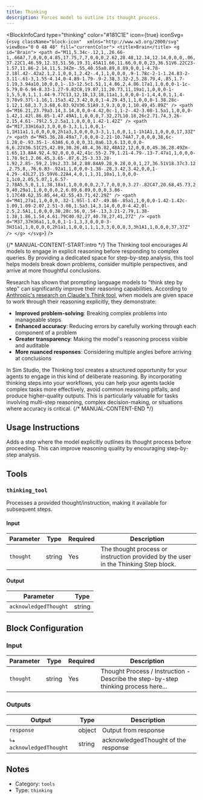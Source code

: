 ```yaml
---
title: Thinking
description: Forces model to outline its thought process.
---
```



<BlockInfoCard
  type="thinking"
  color="#181C1E"
  icon={true}
  iconSvg={`<svg className="block-icon"  xmlns="http://www.w3.org/2000/svg" viewBox="0 0 48 48" fill="currentColor">
      <title>Brain</title>
      <g id="Brain">
        <path d="M11,5.34c-.12,1,.26.66-1,.66A7,7,0,0,0,4.85,17.75,7,7,0,0,0,2.62,28.48,12.14,12.14,0,0,0,.06,37.22C1,46.59,12.33,51.56,19.31,45A11.66,11.66,0,0,0,23,36.51V6.22C23-1.57,11.86-2.14,11,5.34Zm-.55,40.55a8.89,8.89,0,0,1-4.78-2.18l.42-.42a2.1,2.1,0,0,1,2.42-.4,1,1,0,0,0,.9-1.78c-2-1-1.24.83-2-3.11-.61-3,1.55-4.14,0-4.89-1.79-.9-2.38,3.32-2,5.28.79,4,.85,1.7-1.19,3.94a10,10,0,0,1-.13-12.5c1.51,1,4.86,2,4.86.17a1,1,0,0,0-1-1c-5.79,0-6.94-8.33-1.27-9.82C8,19.87,11,20.73,11,19a1,1,0,0,0-1-1,5,5,0,1,1,1.44-9.77C13,12,18,13,18,11a1,1,0,0,0-1-1,4,4,0,1,1,4-3.78v9.37l-1.16,1.15a3.42,3.42,0,0,1-4.29.43,1,1,0,0,0-1.38.28c-1.12,1.68,3.7,3.68,6.83.92V36.51A9.3,9.3,0,0,1,10.49,45.89Z" />
        <path d="M16.21,23.79a3.14,3.14,0,0,0-4.42,0c-1,1-2-.42-3.08-1.5a1,1,0,0,0-1.42,1.42l.86.85-1.47.49A1,1,0,0,0,7.32,27L10.18,26c2.71.74,3.26-2.15,4.61-.79l2.5,2.5a1,1,0,0,0,1.42-1.42Z" />
        <path d="M17,33H16a3,3,0,0,0-3,3,1,1,0,0,1-1,1H11a1,1,0,0,0,0,2h1a3,3,0,0,0,3-3,1,1,0,0,1,1-1h1A1,1,0,0,0,17,33Z" />
        <path d="M45.36,28.49a7,7,0,0,0-2.21-10.74A7,7,0,0,0,38,6c-1.28,0-.93.35-1-.63A6,6,0,0,0,31,0a6.13,6.13,0,0,0-6,6.22V36.51C25,42.89,30.26,48.4,36.82,48A12,12,0,0,0,45.36,28.49Zm-1.65,13.8A4.92,4.92,0,0,0,42,41c.55-2.79,1.21-4.79-.13-7.47a1,1,0,0,0-1.78.9c1,2.06.45,3.65-.07,6.25-3.33.28-1.92,2.85-.59,2.19s2.33.34,2.88.84A9.28,9.28,0,0,1,27,36.51V18.37c3.12,2.75,8,.76,6.83-.92a1,1,0,0,0-1.38-.28,3.42,3.42,0,0,1-4.29-.43L27,15.59V6.22A4,4,0,1,1,31,10a1,1,0,0,0-1,1c0,2.05,5.07,1,6.57-2.78A5,5,0,1,1,38,18a1,1,0,0,0,0,2,7,7,0,0,0,3.27-.82C47,20.68,45.73,29,40,29a1,1,0,0,0,0,2,6.89,6.89,0,0,0,3.86-1.17C48.62,35.85,44,42.55,43.71,42.29Z" />
        <path d="M41,27a1,1,0,0,0,.32-1.95l-1.47-.49.86-.85a1,1,0,0,0-1.42-1.42c-1.09,1.09-2.07,2.51-3.08,1.5a3.14,3.14,0,0,0-4.42,0l-2.5,2.5A1,1,0,0,0,30,28c.56,0,.54-.13,3.21-2.79,1.38-1.38,1.86,1.54,4.61.79C40.92,27,40.78,27,41,27Z" />
        <path d="M37,37H36a1,1,0,0,1-1-1,3,3,0,0,0-3-3H31a1,1,0,0,0,0,2h1a1,1,0,0,1,1,1,3,3,0,0,0,3,3h1A1,1,0,0,0,37,37Z" />
      </g>
    </svg>`}
/>

{/* MANUAL-CONTENT-START:intro */}
The Thinking tool encourages AI models to engage in explicit reasoning before responding to complex queries. By providing a dedicated space for step-by-step analysis, this tool helps models break down problems, consider multiple perspectives, and arrive at more thoughtful conclusions.

Research has shown that prompting language models to "think step by step" can significantly improve their reasoning capabilities. According to [Anthropic's research on Claude's Think tool](https://www.anthropic.com/engineering/claude-think-tool), when models are given space to work through their reasoning explicitly, they demonstrate:

- **Improved problem-solving**: Breaking complex problems into manageable steps
- **Enhanced accuracy**: Reducing errors by carefully working through each component of a problem
- **Greater transparency**: Making the model's reasoning process visible and auditable
- **More nuanced responses**: Considering multiple angles before arriving at conclusions

In Sim Studio, the Thinking tool creates a structured opportunity for your agents to engage in this kind of deliberate reasoning. By incorporating thinking steps into your workflows, you can help your agents tackle complex tasks more effectively, avoid common reasoning pitfalls, and produce higher-quality outputs. This is particularly valuable for tasks involving multi-step reasoning, complex decision-making, or situations where accuracy is critical.
{/* MANUAL-CONTENT-END */}

## Usage Instructions

Adds a step where the model explicitly outlines its thought process before proceeding. This can improve reasoning quality by encouraging step-by-step analysis.

## Tools

### `thinking_tool`

Processes a provided thought/instruction, making it available for subsequent steps.

#### Input

| Parameter | Type   | Required | Description                                                                         |
| --------- | ------ | -------- | ----------------------------------------------------------------------------------- |
| `thought` | string | Yes      | The thought process or instruction provided by the user in the Thinking Step block. |

#### Output

| Parameter             | Type   |
| --------------------- | ------ |
| `acknowledgedThought` | string |

## Block Configuration

### Input

| Parameter | Type   | Required | Description                                                                        |
| --------- | ------ | -------- | ---------------------------------------------------------------------------------- |
| `thought` | string | Yes      | Thought Process / Instruction - Describe the step-by-step thinking process here... |

### Outputs

| Output                  | Type   | Description                         |
| ----------------------- | ------ | ----------------------------------- |
| `response`              | object | Output from response                |
| ↳ `acknowledgedThought` | string | acknowledgedThought of the response |

## Notes

- Category: `tools`
- Type: `thinking`
